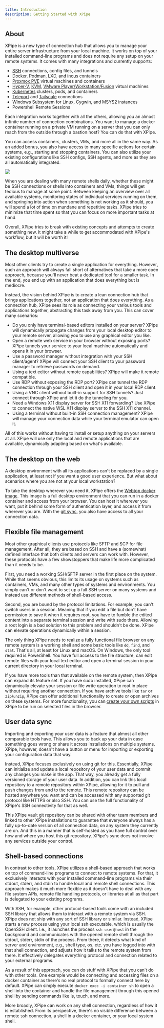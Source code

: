 ```yaml
---
title: Introduction
description: Getting Started with XPipe
---
```


## About

XPipe is a new type of connection hub that allows you to manage your entire server infrastructure from your local machine. It works on top of your installed command-line programs and does not require any setup on your remote systems. It comes with many integrations and currently supports:

- [SSH](/guide/ssh) connections, config files, and tunnels
- [Docker](/guide/docker), [Podman](/guide/podman), [LXD](/guide/lxc), and [incus](/guide/lxc) containers
- [Proxmox PVE](/guide/proxmox) virtual machines and containers
- [Hyper-V](/guide/hyperv), [KVM](/guide/kvm), [VMware Player/Workstation/Fusion](/guide/vmware) virtual machines
- [Kubernetes](/guide/kubernetes) clusters, pods, and containers
- [Teleport](/guide/teleport) and [Tailscale](/guide/tailscale) connections
- Windows Subsystem for Linux, Cygwin, and MSYS2 instances
- Powershell Remote Sessions

Each integration works together with all the others, allowing you an almost infinite number of connection combinations. You want to manage a docker container running on a private VM running on a server that you can only reach from the outside through a bastion host? You can do that with XPipe.

You can access containers, clusters, VMs, and more all in the same way. As an added bonus, you also have access to many specific actions for certain systems, e.g., starting and stopping containers. You can also utilize your existing configurations like SSH configs, SSH agents, and more as they are all automatically integrated.

![](/images/banner.png)

When you are dealing with many remote shells daily, whether these might be SSH connections or shells into containers and VMs, things will get tedious to manage at some point. Between keeping an overview over all available systems, monitoring states of individual services running on them, and springing into action when something is not working as it should, you will spend a lot of time on mundane and repetitive tasks. XPipe tries to minimize that time spent so that you can focus on more important tasks at hand.

Overall, XPipe tries to break with existing concepts and attempts to create something new. It might take a while to get accommodated with XPipe's workflow, but it will be worth it!

## The desktop multiverse

Most other clients try to create a single application for everything. However, such an approach will always fall short of alternatives that take a more open approach, because you'll never beat a dedicated tool for a smaller task. In the end, you end up with an application that does everything but is mediocre.

Instead, the vision behind XPipe is to create a lean connection hub that brings applications together, not an application that does everything. As a connection hub, XPipe sees its role as connecting your various tools and applications together, abstracting this task away from you. This can cover many scenarios:

- Do you only have terminal-based editors installed on your server? XPipe will dynamically propagate changes from your local desktop editor to your remote server, allowing you to use any graphical editor you like.
- Open a remote web service in your browser without exposing ports? XPipe tunnels your service to your local machine automatically and opens it in your browser.
- Use a password manager without integration with your SSH client/agent? XPipe will connect your SSH client to your password manager to retrieve passwords on demand.
- Using a text editor without remote capabilities? XPipe will make it remote compatible.
- Use RDP without exposing the RDP port? XPipe can tunnel the RDP connection through your SSH client and open it in your local RDP client.
- Using a VNC client without built-in support for SSH tunnels? Just connect through XPipe and let it do the tunneling for you.
- Need a Windows X11 display server for SSH X11 forwarding? Use XPipe to connect the native WSL X11 display server to the SSH X11 channel.
- Using a terminal without built-in SSH connection management? XPipe will manage your connection data while your terminal emulator can open it.

All of this works without having to install or setup anything on your servers at all. XPipe will use only the local and remote applications that are available, dynamically adapting based on what's available.

## The desktop on the web

A desktop environment with all its applications can't be replaced by a single application, at least not if you want a good user experience. But what about scenarios where you are not at your local workstation?

To take the desktop wherever you need it, XPipe offers the [Webtop docker image](/guide/webtop). This image is a full desktop environment that you can run in a docker container and access from your browser. You can host it wherever you want, put it behind some form of authentication layer, and access it from wherever you are. With the [git sync](/guide/sync), you also have access to all your connection data.

## Flexible file management

Most other graphical clients use protocols like SFTP and SCP for file management. After all, they are based on SSH and have a (somewhat) defined interface that both clients and servers can work with. However, these protocols have a few showstoppers that make life more complicated than it needs to be.

First, you need a working SSH/SFTP server in the first place on the system. While that seems obvious, this limits its usage on systems such as containers, VMs, and many other types of systems and environments. You simply can't or don't want to set up a full SSH server on many systems and instead use different methods of shell-based access.

Second, you are bound by the protocol limitations. For example, you can't switch users in a session. Meaning that if you edit a file but don't have permission to save it when it requires root, you have to fumble the edited content into a separate terminal session and write with sudo there. Allowing a root login is a bad solution to this problem and shouldn't be done. XPipe can elevate operations dynamically within a session.

The only thing XPipe needs to realize a fully functional file browser on any remote system is a working shell and some basic tools like `dd`, `find`, and `stat`. That's all, at least for Linux and macOS. On Windows, the only tool required is PowerShell. You have full access to the file structure, can edit remote files with your local text editor and open a terminal session in your current directory in your local terminal.

If you have more tools than that available on the remote system, then XPipe can expand its feature set. If you have sudo installed, XPipe can dynamically elevate your session or file write operation to root in place without requiring another connection. If you have archive tools like `tar` or `zip`/`unzip`, XPipe can offer additional functionality to create or open archives on these systems. For more functionality, you can [create your own scripts](/guide/scripting) in XPipe to be run on selected files in the browser.

## User data sync

Importing and exporting your user data is a feature that almost all other comparable tools have. This allows you to back up your data in case something goes wrong or share it across installations on multiple systems. XPipe, however, doesn't have a button or menu for importing or exporting your configuration data that way.

Instead, XPipe focuses exclusively on using git for this. Essentially, XPipe can initialize and update a local repository of your user data and commit any changes you make in the app. That way, you already get a fully versioned storage of your user data. In addition, you can link this local repository to a remote repository within XPipe, allowing for it to pull and push changes from and to the remote. This remote repository can be hosted anywhere you want and can be accessed with any supported git protocol like HTTPS or also SSH. You can use the full functionality of XPipe's SSH connectivity for that as well.

This XPipe vault git repository can be shared with other team members and linked to other XPipe installations to guarantee that everyone always has a fully up-to-date version of all connection data, on any system they currently are on. And this in a manner that is self-hosted as you have full control over how and where you host this git repository. XPipe's sync does not involve any services outside your control.

## Shell-based connections

In contrast to other tools, XPipe utilizes a shell-based approach that works on top of command-line programs to connect to remote systems. For that, it exclusively interacts with your installed command-line programs via their stdout, stderr, and stdin to handle local and remote shell connections. This approach makes it much more flexible as it doesn't have to deal with any file system APIs, remote file handling protocols, or libraries at all as that part is delegated to your existing programs.

With SSH, for example, other protocol-based tools come with an included SSH library that allows them to interact with a remote system via SSH. XPipe does not ship with any sort of SSH library or similar. Instead, XPipe starts a new process using your local ssh executable, which is usually the OpenSSH client. I.e., it launches the process ``ssh user@host`` in the background and communicates with the opened remote shell through the stdout, stderr, stdin of the process. From there, it detects what kind of server and environment, e.g., shell type, os, etc. you have logged into with that shell connection, and adjusts how it talks to the remote system from there. It effectively delegates everything protocol and connection related to your external programs.

As a result of this approach, you can do stuff with XPipe that you can't do with other tools. One example would be connecting and accessing files on a docker container as there's no real protocol to formally connect here by default. XPipe can simply execute ``docker exec -i container sh`` to open a shell into the container and handle the file management through this opened shell by sending commands like ls, touch, and more.

More broadly, XPipe can work on any shell connection, regardless of how it is established. From its perspective, there's no visible difference between a remote ssh connection, a shell in a docker container, or your local system shell.

